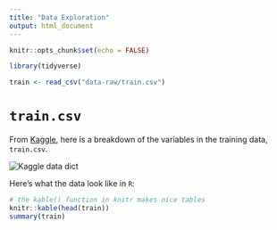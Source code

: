 ```yaml
---
title: "Data Exploration"
output: html_document
---
```


```r
knitr::opts_chunk$set(echo = FALSE)

library(tidyverse)

train <- read_csv("data-raw/train.csv")

```

# `train.csv`

From [Kaggle](https://www.kaggle.com/c/titanic/data), here is a breakdown of the variables in the training data, `train.csv`.

![Kaggle data dict](images/kaggle-data-dict.png)\

Here's what the data look like in `R`:

```r
# the kable() function in knitr makes nice tables
knitr::kable(head(train))
summary(train)
```
